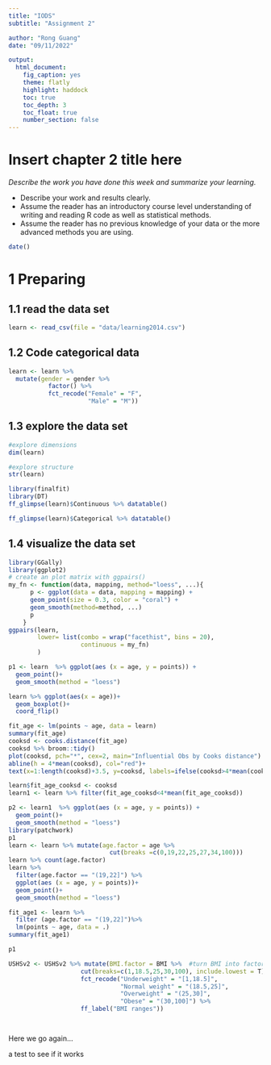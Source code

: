 ```yaml
---
title: "IODS"
subtitle: "Assignment 2"

author: "Rong Guang"
date: "09/11/2022"

output: 
  html_document:
    fig_caption: yes
    theme: flatly
    highlight: haddock
    toc: true
    toc_depth: 3
    toc_float: true
    number_section: false
---
```



# Insert chapter 2 title here

*Describe the work you have done this week and summarize your learning.*

- Describe your work and results clearly. 
- Assume the reader has an introductory course level understanding of writing and reading R code as well as statistical methods.
- Assume the reader has no previous knowledge of your data or the more advanced methods you are using.

```r
date()
```


# 1 Preparing

## 1.1 read the data set

```r
learn <- read_csv(file = "data/learning2014.csv")
```

## 1.2 Code categorical data

```r
learn <- learn %>% 
  mutate(gender = gender %>%
           factor() %>% 
           fct_recode("Female" = "F",
                      "Male" = "M"))
```

## 1.3 explore the data set

```r
#explore dimensions
dim(learn)
```


```r
#explore structure
str(learn)
```


```r
library(finalfit)
library(DT)
ff_glimpse(learn)$Continuous %>% datatable()
```


```r
ff_glimpse(learn)$Categorical %>% datatable()
```

## 1.4 visualize the data set

```r
library(GGally)
library(ggplot2)
# create an plot matrix with ggpairs()
my_fn <- function(data, mapping, method="loess", ...){
      p <- ggplot(data = data, mapping = mapping) + 
      geom_point(size = 0.3, color = "coral") + 
      geom_smooth(method=method, ...)
      p
    }
ggpairs(learn, 
        lower= list(combo = wrap("facethist", bins = 20),
                    continuous = my_fn)
        )

```


```r

p1 <- learn  %>% ggplot(aes (x = age, y = points)) +
  geom_point()+
  geom_smooth(method = "loess")

learn %>% ggplot(aes(x = age))+
  geom_boxplot()+
  coord_flip()

fit_age <- lm(points ~ age, data = learn)
summary(fit_age)
cooksd <- cooks.distance(fit_age)
cooksd %>% broom::tidy()
plot(cooksd, pch="*", cex=2, main="Influential Obs by Cooks distance") +
abline(h = 4*mean(cooksd), col="red")+
text(x=1:length(cooksd)+3.5, y=cooksd, labels=ifelse(cooksd>4*mean(cooksd, na.rm=T),names(cooksd),""), col="red")

learn$fit_age_cooksd <- cooksd
learn1 <- learn %>% filter(fit_age_cooksd<4*mean(fit_age_cooksd))

p2 <- learn1  %>% ggplot(aes (x = age, y = points)) +
  geom_point()+
  geom_smooth(method = "loess")
library(patchwork)
p1
learn <- learn %>% mutate(age.factor = age %>% 
                            cut(breaks =c(0,19,22,25,27,34,100)))
learn %>% count(age.factor)
learn %>% 
  filter(age.factor == "(19,22]") %>% 
  ggplot(aes (x = age, y = points))+
  geom_point()+
  geom_smooth(method = "loess")

fit_age1 <- learn %>% 
  filter (age.factor == "(19,22]")%>% 
  lm(points ~ age, data = .)
summary(fit_age1)

p1
```


```r
USHSv2 <- USHSv2 %>% mutate(BMI.factor = BMI %>%  #turn BMI into factor and add labels(underweight:<18.5,                                                   #normal weight: ~25, overweight: ~30; obese: >30)
                    cut(breaks=c(1,18.5,25,30,100), include.lowest = T) %>% 
                    fct_recode("Underweight" = "[1,18.5]",
                               "Normal weight" = "(18.5,25]",
                               "Overweight" = "(25,30]",
                               "Obese" = "(30,100]") %>% 
                    ff_label("BMI ranges"))
```


```r
```


```r

```

Here we go again...

a test to see if it works